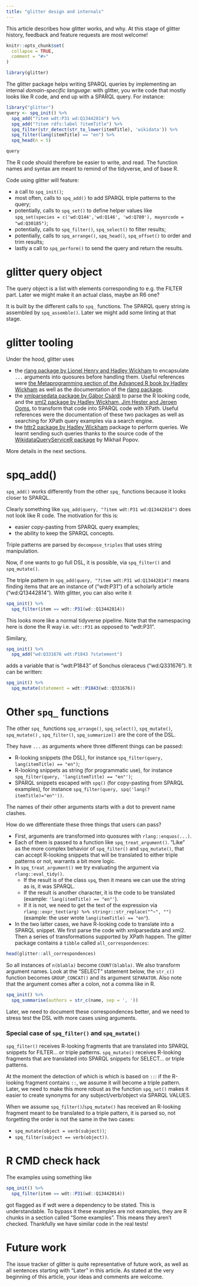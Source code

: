 ```yaml
---
title: "glitter design and internals"
---
```


This article describes how glitter works, and why.
At this stage of glitter history, feedback and feature requests are most welcome!

```r
knitr::opts_chunk$set(
  collapse = TRUE,
  comment = "#>"
)
```

```r
library(glitter)
```

The glitter package helps writing SPARQL queries by implementing an internal _domain-specific language_: with glitter, you write code that mostly looks like R code, and end up with a SPARQL query.
For instance:

```r
library("glitter")
query <- spq_init() %>%
  spq_add("?item wdt:P31 wd:Q13442814") %>%
  spq_add("?item rdfs:label ?itemTitle") %>%
  spq_filter(str_detect(str_to_lower(itemTitle), 'wikidata')) %>%
  spq_filter(lang(itemTitle) == "en") %>%
  spq_head(n = 5)

query
```

The R code should therefore be easier to write, and read.
The function names and syntax are meant to remind of the tidyverse, and of base R.

Code using glitter will feature:

- a call to `spq_init()`;
- most often, calls to `spq_add()` to add SPARQL triple patterns to the query;
- potentially, calls to `spq_set()` to define helper values like `spq_set(species = c('wd:Q144','wd:Q146', 'wd:Q780'), mayorcode = "wd:Q30185")`;
- potentially, calls to `spq_filter()`, `spq_select()` to filter results;
- potentially, calls to `spq_arrange()`, `spq_head()`, `spq_offset()` to order and trim results;
- lastly a call to `spq_perform()` to send the query and return the results.

# glitter query object

The query object is a list with elements corresponding to e.g. the FILTER part.
Later we might make it an actual class, maybe an R6 one?

It is built by the different calls to `spq_` functions.
The SPARQL query string is assembled by `spq_assemble()`.
Later we might add some linting at that stage.

# glitter tooling

Under the hood, glitter uses

* the [rlang package by Lionel Henry and Hadley Wickham](https://rlang.r-lib.org/) to encapsulate `...` arguments into quosures before handling them. Useful references were [the Metaprogramming section of the Advanced R book by Hadley Wickham](https://adv-r.hadley.nz/metaprogramming.html) as well as the documentation of the [rlang package](https://rlang.r-lib.org/).
* the [xmlparsedata package by Gábor Csárdi](https://r-lib.github.io/xmlparsedata/) to parse the R looking code, and the [xml2 package by Hadley Wickham, Jim Hester and Jeroen Ooms](https://xml2.r-lib.org/), to transform that code into SPARQL code with XPath. Useful references were the documentation of these two packages as well as searching for XPath query examples via a search engine.
* the [httr2 package by Hadley Wickham](https://httr2.r-lib.org/) package to perform queries. We learnt sending such queries thanks to the source code of the [WikidataQueryServiceR package](https://github.com/wikimedia/WikidataQueryServiceR) by Mikhail Popov.

More details in the next sections.

# spq_add()

`spq_add()` works differently from the other `spq_` functions because it looks closer to SPARQL.

Clearly something like `spq_add(query, "?item wdt:P31 wd:Q13442814")` does not look like R code.
The motivation for this is:

- easier copy-pasting from SPARQL query examples;
- the ability to keep the SPARQL concepts.

Triple patterns are parsed by `decompose_triples` that uses string manipulation.

Now, if one wants to go full DSL, it is possible, via `spq_filter()` and `spq_mutate()`.

The triple pattern in `spq_add(query, "?item wdt:P31 wd:Q13442814")` means finding items that are an instance of ("wdt:P31") of a scholarly article ("wd:Q13442814").
With glitter, you can also write it

```r
spq_init() %>%
  spq_filter(item == wdt::P31(wd::Q13442814))
```

This looks more like a normal tidyverse pipeline. Note that the namespacing here is done the R way i.e. `wdt::P31` as opposed to "wdt:P31".

Similary,

```r
spq_init() %>%
  spq_add("wd:Q331676 wdt:P1843 ?statement")
```

adds a variable that is "wdt:P1843" of Sonchus oleraceus ("wd:Q331676"). 
It can be written:

```r
spq_init() %>%
  spq_mutate(statement = wdt::P1843(wd::Q331676))
```

# Other `spq_` functions

The other `spq_` functions `spq_arrange()`, `spq_select()`, `spq_mutate()`, `spq_mutate()` , `spq_filter()`, `spq_summarize()` are the core of the DSL.

They have `...` as arguments where three different things can be passed:

- R-looking snippets (the DSL), for instance `spq_filter(query, lang(itemTitle) == "en")`;
- R-looking snippets as string (for programmatic use), for instance `spq_filter(query, 'lang(itemTitle) == "en"')`;
- SPARQL snippets escaped with `spq()` (for copy-pasting from SPARQL examples), for instance `spq_filter(query, spq('lang(?itemTitle)="en"'))`.

The names of their other arguments starts with a dot to prevent name clashes.

How do we differentiate these three things that users can pass?

* First, arguments are transformed into quosures with `rlang::enquos(...)`.
* Each of them is passed to a function like `spq_treat_argument()`. "Like" as the more complex behavior of `spq_filter()` and `spq_mutate()`, that can accept R-looking snippets that will be translated to either triple patterns or not, warrants a bit more logic.
* In `spq_treat_argument()` we try evaluating the argument via `rlang::eval_tidy()`. 
    * If the result is of the class `spq`, then it means we can use the string as is, it was SPARQL.
    * If the result is another character, it is the code to be translated (example: `'lang(itemTitle) == "en"'`).
    * If it is not, we need to get the text of the expression via `rlang::expr_text(arg) %>% stringr::str_replace("^~", "")` (example: the user wrote `lang(itemTitle) == "en"`).
* In the two latter cases, we have R-looking code to translate into a SPARQL snippet. We first parse the code with xmlparsedata and xml2. Then a series of transformations supported by XPath happen. The glitter package contains a `tibble` called `all_correspondences`:

```r
head(glitter::all_correspondences)
```

So all instances of `n(blabla)` become `COUNT(blabla)`. 
We also transform argument names.
Look at the "SELECT" statement below, the `str_c()` function becomes `GROUP_CONCAT()` and its argument `SEPARATOR`. 
Also note that the argument comes after a colon, not a comma like in R. 

```r
spq_init() %>%
  spq_summarise(authors = str_c(name, sep = ', '))
```

Later, we need to document these correspondences better, and we need to stress test the DSL with more cases using arguments.

### Special case of `spq_filter()` and `spq_mutate()`

`spq_filter()` receives R-looking fragments that are translated into SPARQL snippets for FILTER... or triple patterns.
`spq_mutate()` receives R-looking fragments that are translated into SPARQL snippets for SELECT... or triple patterns.

At the moment the detection of which is which is based on `::`: if the R-looking fragment contains `::`, we assume it will become a triple pattern.
Later, we need to make this more robust as the function `spq_set()` makes it easier to create synonyms for any subject/verb/object via SPARQL VALUES.

When we assume `spq_filter()`/`spq_mutate()` has received an R-looking fragment meant to be translated to a triple pattern, it is parsed so, not forgetting the order is not the same in the two cases:

* `spq_mutate(object = verb(subject))`;
* `spq_filter(subject == verb(object))`.

# R CMD check hack

The examples using something like

```r
spq_init() %>%
  spq_filter(item == wdt::P31(wd::Q13442814))
```

got flagged as if wdt were a dependency to be stated.
This is understandable.
To bypass it these examples are not examples, they are R chunks in a section called "Some examples".
This means they aren't checked.
Thankfully we have similar code in the real tests!

# Future work

The issue tracker of glitter is quite representative of future work, as well as all sentences starting with "Later" in this article.
As stated at the very beginning of this article, your ideas and comments are welcome.
